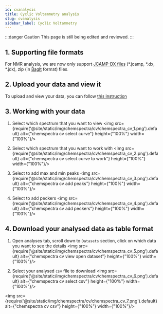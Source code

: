 ```yaml
---
id: cvanalysis
title: Cyclic Voltammetry analysis
slug: cvanalysis
sidebar_label: Cyclic Voltammetry
---
```


:::danger Caution 
This page is still being edited and reviewed.
::: 

## 1. Supporting file formats
For NMR analysis, we are now only support [JCAMP-DX files](https://iupac.org/what-we-do/digital-standards/jcamp-dx/) (*.jcamp, *.dx, *.jdx), zip (in [BagIt](https://en.wikipedia.org/wiki/BagIt) format) files.

## 2. Upload your data and view it
To upload and view your data, you can follow [this instruction](../analysis#2-analysing-data-in-chemotioneln) 

## 3. Working with your data
1. Select which spectrum that you want to view
<img src={require('@site/static/img/chemspectra/cv/chemspectra_cv_1.png').default} alt={"chemspectra cv select curve"} height={"100%"} width={"100%"}/>

2. Select which spectrum that you want to work with
<img src={require('@site/static/img/chemspectra/cv/chemspectra_cv_2.png').default} alt={"chemspectra cv select curve to work"} height={"100%"} width={"100%"}/>

3. Select to add max and min peaks 
<img src={require('@site/static/img/chemspectra/cv/chemspectra_cv_3.png').default} alt={"chemspectra cv add peaks"} height={"100%"} width={"100%"}/>

4. Select to add peckers 
<img src={require('@site/static/img/chemspectra/cv/chemspectra_cv_4.png').default} alt={"chemspectra cv add peckers"} height={"100%"} width={"100%"}/>

## 4. Download your analysed data as table format
1. Open analyses tab, scroll down to `Datasets` section, click on which data you want to see the details
<img src={require('@site/static/img/chemspectra/cv/chemspectra_cv_5.png').default} alt={"chemspectra cv view open dataset"} height={"100%"} width={"100%"}/>

2. Select your analysed `csv` file to download
<img src={require('@site/static/img/chemspectra/cv/chemspectra_cv_6.png').default} alt={"chemspectra cv select csv"} height={"100%"} width={"100%"}/>

<img src={require('@site/static/img/chemspectra/cv/chemspectra_cv_7.png').default} alt={"chemspectra cv csv"} height={"100%"} width={"100%"}/>
